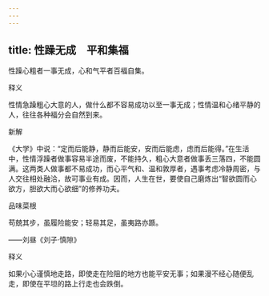 ```yaml
---
---
---
```

title: 性躁无成　平和集福
---



性躁心粗者一事无成，心和气平者百福自集。

释义

性情急躁粗心大意的人，做什么都不容易成功以至一事无成；性情温和心绪平静的人，往往各种福分会自然到来。

新解

《大学》中说：“定而后能静，静而后能安，安而后能虑，虑而后能得。”在生活中，性情浮躁者做事容易半途而废，不能持久，粗心大意者做事丢三落四，不能圆满。这两类人做事都不易成功，而心平气和、温和敦厚者，遇事考虑冷静周密，与人交往相处融洽，故可事业有成。因而，人生在世，要使自己磨炼出“智欲圆而心欲方，胆欲大而心欲细”的修养功夫。

品味菜根

苟兢其步，虽履险能安；轻易其足，虽夷路亦踬。

——刘昼《刘子·慎隙》

释义

如果小心谨慎地走路，即使走在险阻的地方也能平安无事；如果漫不经心随便乱走，即使在平坦的路上行走也会跌倒。